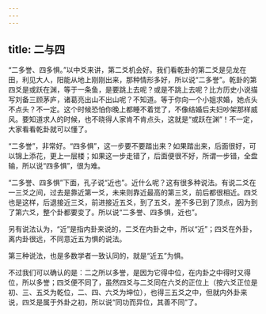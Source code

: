 ```yaml
---
---
---
```

title: 二与四
---




“二多誉、四多惧。”以中爻来讲，第二爻机会好。我们看乾卦的第二爻是见龙在田，利见大人，阳能从地上刚刚出来，那种情形多好，所以说“二多誉”。乾卦的第四爻是或跃在渊，等于一条鱼，是要跳上去呢？或是不跳上去呢？比方历史小说描写刘备三顾茅庐，诸葛亮出山不出山呢？不知道。等于你向一个小姐求婚，她点头不点头？不一定。这个时候恐怕你晚上都睡不着觉了，不像结婚后夫妇吵架那样威风。要知道求人的时候，也不晓得人家肯不肯点头，这就是“或跃在渊”！不一定，大家看看乾卦就可以懂了。

“二多誉”，非常好。“四多惧”，这一步要不要踏出来？如果踏出来，后面很好，可以锦上添花，更上一层楼；如果这一步走错了，后面便很不好，所谓一步错，全盘输，所以说“四多惧”，很为难。

“二多誉、四多惧”下面，孔子说“近也”。近什么呢？这有很多种说法。有说二爻在一三爻之间，过去是靠近第一爻，未来则靠近最高的第三爻，前后都很相近。四爻也是这样，后退接近三爻，前进接近五爻，到了五爻，差不多已到了顶点，因为到了第六爻，整个卦都要变了。所以说“二多誉、四多惧，近也”。

另有说法认为，“近”是指内卦来说的，二爻在内卦之中，所以“近”；四爻在外卦，离内卦很远，不同意近五为惧的说法。

第三种说法，也是多数学者一致认同的，就是“近五”为惧。

不过我们可以确认的是：二之所以多誉，是因为它得中位，在内卦之中得时又得位，所以多誉；四爻便不同了，虽然四爻与二爻同在六爻的正位上（按六爻正位是初、三、五爻为乾位，二、四、六爻为坤位），也得三五爻之中，但就内外卦来说，四爻是属于外卦之初，所以说“同功而异位，其善不同”了。